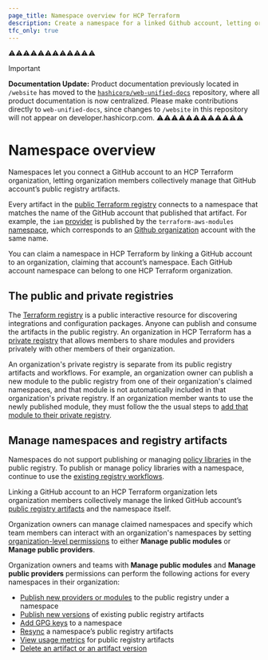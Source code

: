 ```yaml
---
page_title: Namespace overview for HCP Terraform
description: Create a namespace for a linked Github account, letting organization members collectively manage that account’s public registry artifacts.
tfc_only: true
---
```


⚠️⚠️⚠️⚠️⚠️⚠️⚠️⚠️⚠️⚠️⚠️⚠️
> [!IMPORTANT]  
> **Documentation Update:** Product documentation previously located in `/website` has moved to the [`hashicorp/web-unified-docs`](https://github.com/hashicorp/web-unified-docs) repository, where all product documentation is now centralized. Please make contributions directly to `web-unified-docs`, since changes to `/website` in this repository will not appear on developer.hashicorp.com.
⚠️⚠️⚠️⚠️⚠️⚠️⚠️⚠️⚠️⚠️⚠️⚠️

#  Namespace overview

Namespaces let you connect a GitHub account to an HCP Terraform organization, letting organization members collectively manage that GitHub account’s public registry artifacts.

Every artifact in the [public Terraform registry](https://registry.terraform.io/) connects to a namespace that matches the name of the GitHub account that published that artifact. For example, the `iam` [provider](https://registry.terraform.io/modules/terraform-aws-modules/iam/aws/latest) is published by the `terraform-aws-modules` [namespace](https://registry.terraform.io/namespaces/terraform-aws-modules), which corresponds to an [Github organization](https://docs.github.com/en/organizations/collaborating-with-groups-in-organizations/about-organizations) account with the same name.

You can claim a namespace in HCP Terraform by linking a GitHub account to an organization, claiming that account’s namespace. Each GitHub account namespace can belong to one HCP Terraform organization.


## The public and private registries

The [Terraform registry](https://registry.terraform.io/) is a public interactive resource for discovering integrations and configuration packages. Anyone can publish and consume the artifacts in the public registry. An organization in HCP Terraform has a [private registry](/terraform/cloud-docs/registry) that allows members to share modules and providers privately with other members of their organization.

An organization's private registry is separate from its public registry artifacts and workflows. For example, an organization owner can publish a new module to the public registry from one of their organization's claimed namespaces, and that module is not automatically included in that organization's private registry. If an organization member wants to use the newly published module, they must follow the the usual steps to [add that module to their private registry](/terraform/cloud-docs/registry/add).

## Manage namespaces and registry artifacts

<Note>

Namespaces do not support publishing or managing [policy libraries](/terraform/registry/policy-libraries/publishing) in the public registry. To publish or manage policy libraries with a namespace, continue to use the [existing registry workflows](/terraform/registry/policy-libraries/publishing#publishing-to-the-registry).

</Note>

Linking a GitHub account to an HCP Terraform organization lets organization members collectively manage the linked GitHub account’s [public registry artifacts](/terraform/cloud-docs/public-namespace/artifacts) and the namespace itself.

Organization owners can manage claimed namespaces and specify which team members can interact with an organization's namespaces by setting [organization-level permissions](/terraform/cloud-docs/users-teams-organizations/permissions#manage-public-registry) to either **Manage public modules** or **Manage public providers**.

Organization owners and teams with **Manage public modules** and **Manage public providers** permissions can perform the following actions for every namespaces in their organization:

* [Publish new providers or modules](/terraform/cloud-docs/public-namespace/artifacts#publish-artifacts) to the public registry under a namespace
* [Publish new versions](/terraform/cloud-docs/public-namespace/artifacts#publish-new-artifact-versions) of existing public registry artifacts
* [Add GPG keys](/terraform/cloud-docs/public-namespace/manage#manage-gpg-keys) to a namespace
* [Resync](/terraform/cloud-docs/public-namespace/artifacts#resync-artifacts) a namespace’s public registry artifacts
* [View usage metrics](/terraform/cloud-docs/public-namespace/artifacts#view-artifacts) for public registry artifacts
* [Delete an artifact or an artifact version](/terraform/cloud-docs/public-namespace/artifacts#delete-artifacts-or-artifact-versions)
